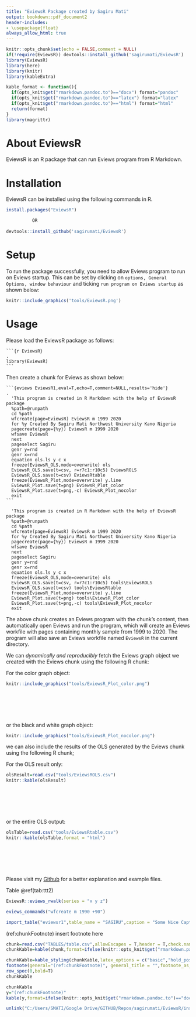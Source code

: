 ```yaml
---
title: "EviewsR Package created by Sagiru Mati"
output: bookdown::pdf_document2
header-includes:
- \usepackage{float}
always_allow_html: true
---
```


```r
knitr::opts_chunk$set(echo = FALSE,comment = NULL)
if(!require(EviewsR)) devtools::install_github('sagirumati/EviewsR')
library(EviewsR)
library(here)
library(knitr)
library(kableExtra)

kable_format <- function(){
  if(opts_knit$get("rmarkdown.pandoc.to")=="docx") format="pandoc"
  if(opts_knit$get("rmarkdown.pandoc.to")=="latex") format="latex"
  if(opts_knit$get("rmarkdown.pandoc.to")=="html") format="html"
  return(format)
}
library(magrittr)
```



# About EviewsR

EviewsR is an R package that can run Eviews program from R Markdown. 


# Installation

EviewsR can be installed using the following commands in R.

```r
install.packages("EviewsR")

          OR
          
devtools::install_github('sagirumati/EviewsR')
```



# Setup

To run the package successfully, you need to allow Eviews program to run on Eviews startup. This can be set by clicking on `options, General Options, window behaviour`  and ticking `run program on Eviews startup` as shown below:

```r
knitr::include_graphics('tools/EviewsR.png')

```

# Usage

Please load the EviewsR package as follows: 

````
```{r EviewsR}                                                                .
library(EviewsR)
```
````


Then create a chunk for Eviews as shown below:

````` 
```{eviews EviewsR1,eval=T,echo=T,comment=NULL,results='hide'}                .
  'This program is created in R Markdown with the help of EviewsR package
  %path=@runpath
  cd %path
  wfcreate(page=EviewsR) EviewsR m 1999 2020
  for %y Created By Sagiru Mati Northwest University Kano Nigeria
  pagecreate(page={%y}) EviewsR m 1999 2020
  wfsave EviewsR
  next
  pageselect Sagiru
  genr y=rnd
  genr x=rnd
  equation ols.ls y c x
  freeze(EviewsR_OLS,mode=overwrite) ols
  EviewsR_OLS.save(t=csv, r=r7c1:r10c5) EviewsROLS
  EviewsR_OLS.save(t=csv) EviewsRtable
  freeze(EviewsR_Plot,mode=overwrite) y.line
  EviewsR_Plot.save(t=png) EviewsR_Plot_color
  EviewsR_Plot.save(t=png,-c) EviewsR_Plot_nocolor
  exit
```  
`````

```eviews
  'This program is created in R Markdown with the help of EviewsR package
  %path=@runpath
  cd %path
  wfcreate(page=EviewsR) EviewsR m 1999 2020
  for %y Created By Sagiru Mati Northwest University Kano Nigeria
  pagecreate(page={%y}) EviewsR m 1999 2020
  wfsave EviewsR
  next
  pageselect Sagiru
  genr y=rnd
  genr x=rnd
  equation ols.ls y c x
  freeze(EviewsR_OLS,mode=overwrite) ols
  EviewsR_OLS.save(t=csv, r=r7c1:r10c5) tools\EviewsROLS
  EviewsR_OLS.save(t=csv) tools\EviewsRtable
  freeze(EviewsR_Plot,mode=overwrite) y.line
  EviewsR_Plot.save(t=png) tools\EviewsR_Plot_color
  EviewsR_Plot.save(t=png,-c) tools\EviewsR_Plot_nocolor
  exit
```  


The above chunk creates an Eviews program with the chunk's content, then automatically open Eviews and run the program, which will create an Eviews workfile with pages containing monthly sample from 1999 to 2020. The program will also save an Eviews workfile named `EviewsR` in the current directory.

We can *dynamically and reproducibly* fetch the Eviews graph object we created with the Eviews chunk using the following R chunk: 

For the color graph object:

```r
knitr::include_graphics("tools/EviewsR_Plot_color.png")

```


<br><br><br><br>

or the black and white graph object:

```r
knitr::include_graphics("tools/EviewsR_Plot_nocolor.png")

```


we can also include the results of the OLS generated by the Eviews chunk using the following R chunk;

For the OLS result only:

```r
olsResult=read.csv("tools/EviewsROLS.csv")
knitr::kable(olsResult)
```

<br><br><br><br>

or the entire OLS output:

```r
olsTable=read.csv("tools/EviewsRtable.csv")
knitr::kable(olsTable,format = "html")
```




<br><br><br><br>


Please visit my [Github](https://github.com/sagirumati/EviewsR/tree/master/example) for a better explanation and example files.


Table \@ref(tab:ttt2) 

```r
EviewsR::eviews_rwalk(series = "x y z")
```


```r
eviews_commands("wfcreate m 1990 +90")
```

```r
import_table("eviewsr1",table_name = "SAGIRU",caption = "Some Nice Caption",digits = 2)
```















(ref:chunkFootnote) insert footnote here
```r
chunk=read.csv("TABLES/table.csv",allowEscapes = T,header = T,check.names = FALSE,colClasses = "character")
chunkKable=kable(chunk,format=ifelse(knitr::opts_knit$get("rmarkdown.pandoc.to")=="docx","pandoc","latex"),booktabs=T,caption="caption",escape=F,linesep="")
```







```r
chunkKable=kable_styling(chunkKable,latex_options = c("basic","hold_positon","scale_down")) %>%
footnote(general="(ref:chunkFootnote)", general_title = "",footnote_as_chunk=T,threeparttable=T,escape=F) %>%
row_spec(0,bold=T)
chunkKable
```

```r
chunkKable
y="(ref:chunkFootnote)"
kable(y,format=ifelse(knitr::opts_knit$get("rmarkdown.pandoc.to")=="docx","pandoc","latex"),booktabs=T,escape=F,col.names = NULL,linesep="")
```

```r
unlink("C:/Users/SMATI/Google Drive/GITHUB/Repos/sagirumati/EviewsR/inst/examples/sagiru.csv",recursive = T,force = T)

```

